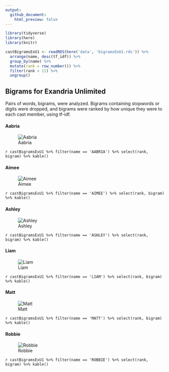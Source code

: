 ```yaml
---
output:
  github_document:
    html_preview: false
---
```


```r
library(tidyverse)
library(here)
library(knitr)

castBigramsExU1 <- readRDS(here('data', 'bigramsExU1.rds')) %>% 
  arrange(name, desc(tf_idf)) %>% 
  group_by(name) %>% 
  mutate(rank = row_number()) %>% 
  filter(rank < 11) %>% 
  ungroup()
```

## Bigrams for Exandria Unlimited

Pairs of words, bigrams, were analyzed. Bigrams containing stopwords or digits were dropped, and bigrams were ranked by how unique they were to each cast member, using tf-idf.

#### Aabria

![Aabria](../plots/bigramClouds/ExU1/ExU1AABRIA.png)

`r castBigramsExU1 %>% filter(name == 'AABRIA') %>% select(rank, bigram) %>% kable()`

#### Aimee

![Aimee](../plots/bigramClouds/ExU1/ExU1AIMEE.png)

`r castBigramsExU1 %>% filter(name == 'AIMEE') %>% select(rank, bigram) %>% kable()`

#### Ashley

![Ashley](../plots/bigramClouds/ExU1/ExU1ASHLEY.png)

`r castBigramsExU1 %>% filter(name == 'ASHLEY') %>% select(rank, bigram) %>% kable()`

#### Liam

![Liam](../plots/bigramClouds/ExU1/ExU1LIAM.png)

`r castBigramsExU1 %>% filter(name == 'LIAM') %>% select(rank, bigram) %>% kable()`

#### Matt

![Matt](../plots/bigramClouds/ExU1/ExU1MATT.png)

`r castBigramsExU1 %>% filter(name == 'MATT') %>% select(rank, bigram) %>% kable()`

#### Robbie

![Robbie](../plots/bigramClouds/ExU1/ExU1ROBBIE.png)

`r castBigramsExU1 %>% filter(name == 'ROBBIE') %>% select(rank, bigram) %>% kable()`
